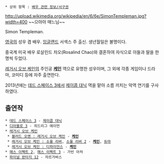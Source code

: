  * 상위 항목 : [[배우 관련 정보/서구권]]

http://upload.wikimedia.org/wikipedia/en/6/6e/SimonTempleman.jpg?width=400
~~으아아 매느님~~

Simon Templeman.

[[영국]]의 성우 겸 배우. [[잉글랜드]] 서섹스 주 출신. 생년월일은 불명이다.

중국계 미국 배우 로살린드 차오(Rosalind Chao)와 결혼하여 자식으로 아들과 딸을 한 명씩 두었다.

[[레거시 오브 케인]]의 주인공 '''[[케인(레거시 오브 케인)|케인]]''' 역으로 유명한 성우이며, 그 외에 각종 게임이나 드라마, 코미디 등에 자주 출연한다.

2013년에는 [[데드 스페이스 3]]에서 [[제이콥 대닉]] 역을 맡아 소름 끼치는 악역 연기를 구사하였다.

== 출연작 ==
 * [[데드 스페이스 3]] - [[제이콥 대닉]]
 * [[디아블로 3]] - 히드리그 에이먼
 * [[레거시 오브 케인]]
  * [[블러드 오멘 : 레거시 오브 케인]] - '''[[케인(레거시 오브 케인)|케인]]'''
  * [[레거시 오브 케인 : 소울 리버]], [[소울 리버 2]] - '''[[케인(레거시 오브 케인)|케인]]''', [[듀마]]
  * [[레거시 오브 케인 : 디파이언스]] - '''[[케인(레거시 오브 케인)|케인]]'''
 * [[매스 이펙트 2]], [[매스 이펙트 3]] - 가빈 아처
 * [[파이널 판타지 12]] - 자르가바스

